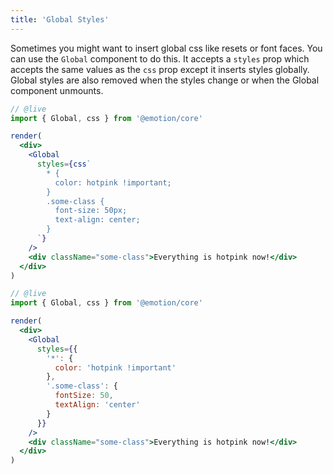 ```yaml
---
title: 'Global Styles'
---
```



Sometimes you might want to insert global css like resets or font faces. You can use the `Global` component to do this. It accepts a `styles` prop which accepts the same values as the `css` prop except it inserts styles globally. Global styles are also removed when the styles change or when the Global component unmounts.

<StyleSyntaxQuestion />

<ConditionalFromQuestion question="syntax" answer="string">

```jsx
// @live
import { Global, css } from '@emotion/core'

render(
  <div>
    <Global
      styles={css`
        * {
          color: hotpink !important;
        }
        .some-class {
          font-size: 50px;
          text-align: center;
        }
      `}
    />
    <div className="some-class">Everything is hotpink now!</div>
  </div>
)
```

</ConditionalFromQuestion>

<ConditionalFromQuestion question="syntax" answer="object">

```jsx
// @live
import { Global, css } from '@emotion/core'

render(
  <div>
    <Global
      styles={{
        '*': {
          color: 'hotpink !important'
        },
        '.some-class': {
          fontSize: 50,
          textAlign: 'center'
        }
      }}
    />
    <div className="some-class">Everything is hotpink now!</div>
  </div>
)
```

</ConditionalFromQuestion>
